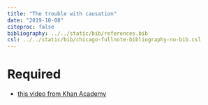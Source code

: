 ```yaml
---
title: "The trouble with causation"
date: "2019-10-08"
citeproc: false
bibliography: ../../static/bib/references.bib
csl: ../../static/bib/chicago-fullnote-bibliography-no-bib.csl
---
```


# Required

- [this video from Khan Academy](https://www.khanacademy.org/math/probability/scatterplots-a1/creating-interpreting-scatterplots/v/correlation-and-causality)
